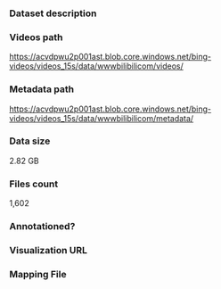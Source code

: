 ### Dataset description

### Videos path

https://acvdpwu2p001ast.blob.core.windows.net/bing-videos/videos_15s/data/wwwbilibilicom/videos/

### Metadata path

https://acvdpwu2p001ast.blob.core.windows.net/bing-videos/videos_15s/data/wwwbilibilicom/metadata/

### Data size

2.82 GB

### Files count

1,602

### Annotationed?

### Visualization URL

### Mapping File
